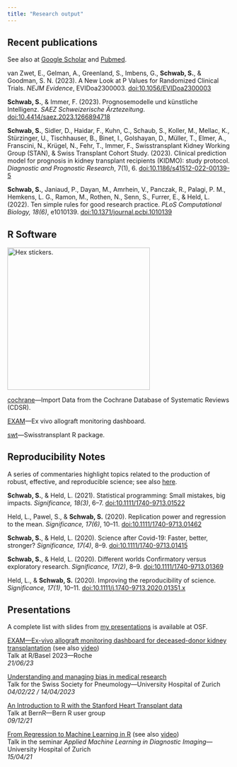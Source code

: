 ```yaml
---
title: "Research output"
---
```


## Recent publications

See also at [Google Scholar](https://scholar.google.ch/citations?user=uR1_O0UAAAAJ) and [Pubmed](https://pubmed.ncbi.nlm.nih.gov/?term=Schwab+Simon%5BAuthor%5D+AND+%28+Zurich%5BAffiliation%5D+OR+Bern%5BAffiliation%5D+OR+Warwick%5BAffiliation%5D+OR+Oxford%5BAffiliation%5D+%29&sort=date).

van Zwet, E., Gelman, A., Greenland, S., Imbens, G., **Schwab, S.**, & Goodman, S. N. (2023). A New Look at P Values for Randomized Clinical Trials. *NEJM Evidence*, EVIDoa2300003. [doi:10.1056/EVIDoa2300003](https://doi.org/10.1056/EVIDoa2300003)

**Schwab, S.**, & Immer, F. (2023). Prognosemodelle und künstliche Intelligenz. *SAEZ Schweizerische Ärztezeitung*. [doi:10.4414/saez.2023.1266894718](https://saez.swisshealthweb.ch/de/article/doi/saez.2023.1266894718/)

**Schwab, S.**, Sidler, D., Haidar, F., Kuhn, C., Schaub, S., Koller, M., Mellac, K., Stürzinger, U., Tischhauser, B., Binet, I., Golshayan, D., Müller, T., Elmer, A., Franscini, N., Krügel, N., Fehr, T., Immer, F., Swisstransplant Kidney Working Group (STAN), & Swiss Transplant Cohort Study. (2023). Clinical prediction model for prognosis in kidney transplant recipients (KIDMO): study protocol. *Diagnostic and Prognostic Research*, 7(1), 6. [doi:10.1186/s41512-022-00139-5](https://doi.org/10.1186/s41512-022-00139-5)

**Schwab, S.**, Janiaud, P., Dayan, M., Amrhein, V., Panczak, R., Palagi, P. M., Hemkens, L. G., Ramon, M., Rothen, N., Senn, S., Furrer, E., & Held, L. (2022). Ten simple rules for good research practice. *PLoS Computational Biology, 18(6)*, e1010139. [doi:10.1371/journal.pcbi.1010139](https://doi.org/10.1371/journal.pcbi.1010139)

## R Software

![](images/stickers.png){width="3.35in" alt="Hex stickers."}

[cochrane](https://github.com/schw4b/cochrane)---Import Data from the Cochrane Database of Systematic Reviews (CDSR).

[EXAM](https://github.com/Swisstransplant/EXAM)---Ex vivo allograft monitoring dashboard.

[swt](https://github.com/Swisstransplant/swt)---Swisstransplant R package.

## Reproducibility Notes

A series of commentaries highlight topics related to the production of robust, effective, and reproducible science; see also [here](https://www.crs.uzh.ch/en/resources/CRS-Reproducibility-Notes.html).

**Schwab, S.**, & Held, L. (2021). Statistical programming: Small mistakes, big impacts. *Significance, 18(3)*, 6–7. [doi:10.1111/1740-9713.01522](https://doi.org/10.1111/1740-9713.01522)

Held, L., Pawel, S., & **Schwab, S.** (2020). Replication power and regression to the mean. *Significance, 17(6)*, 10–11. [doi:10.1111/1740-9713.01462](https://doi.org/10.1111/1740-9713.01462)

**Schwab, S.**, & Held, L. (2020). Science after Covid-19: Faster, better, stronger? *Significance, 17(4)*, 8–9. [doi:10.1111/1740-9713.01415](https://doi.org/10.1111/1740-9713.01415)

**Schwab, S.**, & Held, L. (2020). Different worlds Confirmatory versus exploratory research. *Significance, 17(2)*, 8–9. [doi:10.1111/1740-9713.01369](https://doi.org/10.1111/1740-9713.01369)

Held, L., & **Schwab, S.** (2020). Improving the reproducibility of science. *Significance, 17(1)*, 10–11. [doi:10.1111/j.1740-9713.2020.01351.x](https://doi.org/10.1111/j.1740-9713.2020.01351.x)

## Presentations

A complete list with slides from [my presentations](https://osf.io/a3g5c/) is available at OSF.

[EXAM---Ex-vivo allograft monitoring dashboard for deceased-donor kidney transplantation](https://osf.io/8kbt2/) (see also [video](https://youtu.be/0cvZDnkeKPk?si=pp9PGFDCoy0L2AWh))\
Talk at R/Basel 2023---Roche\
*21/06/23*

[Understanding and managing bias in medical research](https://osf.io/yh76a/)\
Talk for the Swiss Society for Pneumology---University Hospital of Zurich\
*04/02/22 / 14/04/2023*

[An Introduction to R with the Stanford Heart Transplant data](https://osf.io/6mcah/)\
Talk at BernR---Bern R user group\
*09/12/21*

[From Regression to Machine Learning in R](https://osf.io/rua6x/) (see also [video](https://www.youtube.com/watch?v=h5A1v678Djk))\
Talk in the seminar *Applied Machine Learning in Diagnostic Imaging*---University Hospital of Zurich\
*15/04/21*

